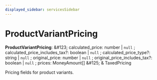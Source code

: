 ```yaml
---
displayed_sidebar: servicesSidebar
---
```



# ProductVariantPricing

 **ProductVariantPricing**: \&#123; calculated_price: number \| `null` ; calculated_price_includes_tax?: boolean \| `null` ; calculated_price_type?: string \| `null` ; original_price: number \| `null` ; original_price_includes_tax?: boolean \| `null` ; prices: MoneyAmount[]  \&#125; & TaxedPricing

Pricing fields for product variants.
